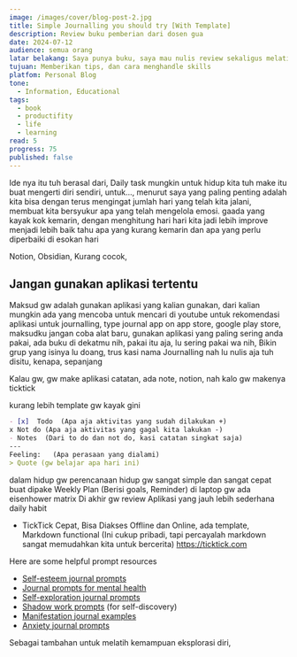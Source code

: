 ```yaml
---
image: /images/cover/blog-post-2.jpg
title: Simple Journalling you should try [With Template]
description: Review buku pemberian dari dosen gua
date: 2024-07-12
audience: semua orang
latar belakang: Saya punya buku, saya mau nulis review sekaligus melatih kemampuan menulis saya
tujuan: Memberikan tips, dan cara menghandle skills
platfom: Personal Blog
tone:
  - Information, Educational
tags:
  - book
  - productifity
  - life
  - learning
read: 5
progress: 75
published: false
---
```


Ide nya itu tuh berasal dari, Daily task
mungkin untuk hidup kita tuh make itu buat mengerti diri sendiri, untuk..., menurut saya yang paling penting
adalah kita bisa dengan terus mengingat jumlah hari yang telah kita jalani, membuat kita bersyukur apa yang telah 
mengelola emosi. gaada yang kayak kok kemarin, dengan menghitung hari hari kita jadi lebih improve menjadi lebih baik
tahu apa yang kurang kemarin dan apa yang perlu diperbaiki di esokan hari

Notion, Obsidian, Kurang cocok, 

## Jangan gunakan aplikasi tertentu
Maksud gw adalah gunakan aplikasi yang kalian gunakan, dari kalian mungkin ada yang mencoba untuk mencari di youtube untuk rekomendasi aplikasi untuk journalling, type journal app on app store, google play store, maksudku jangan coba alat baru, gunakan aplikasi yang paling sering anda pakai, ada buku di dekatmu nih, pakai itu aja, lu sering pakai wa nih, Bikin grup yang isinya lu doang, trus kasi nama Journalling nah lu nulis aja tuh disitu, kenapa, sepanjang 

Kalau gw, gw make aplikasi catatan, ada note, notion, nah kalo gw makenya ticktick

kurang lebih template gw kayak gini
```markdown
- [x]  Todo  (Apa aja aktivitas yang sudah dilakukan +)
x Not do (Apa aja aktivitas yang gagal kita lakukan -)
- Notes  (Dari to do dan not do, kasi catatan singkat saja)
---  
Feeling:   (Apa perasaan yang dialami)
> Quote (gw belajar apa hari ini)

```

dalam hidup gw perencanaan hidup gw sangat simple dan sangat cepat buat dipake
Weekly Plan (Berisi goals, Reminder)
di laptop gw ada eisenhower matrix
Di akhir gw review 
Aplikasi yang jauh lebih sederhana 
daily habit
- TickTick
Cepat, Bisa Diakses Offline dan Online, ada template, Markdown functional (Ini cukup pribadi, tapi percayalah markdown sangat memudahkan kita untuk bercerita)
https://ticktick.com

Here are some helpful prompt resources
- [Self-esteem journal prompts](https://www.betterup.com/blog/self-esteem-journal-prompts)
- [Journal prompts for mental health](https://www.betterup.com/blog/journal-prompts-for-mental-health)
- [Self-exploration journal prompts](https://www.betterup.com/blog/self-exploration-journal-prompts)
- [Shadow work prompts](https://www.betterup.com/blog/shadow-work-prompts) (for self-discovery)
- [Manifestation journal examples](https://www.betterup.com/blog/manifestation-journal-examples)
- [Anxiety journal prompts](https://www.betterup.com/blog/anxiety-journaling)

Sebagai tambahan untuk melatih kemampuan eksplorasi diri, 